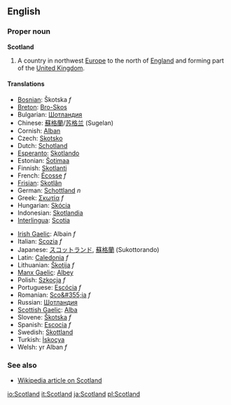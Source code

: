 ==English==
===Proper noun===
'''Scotland'''

#A country in northwest [[Europe]] to the north of [[England]] and forming part of the [[United Kingdom]].

====Translations====
{{top}}
*[[Bosnian]]: Škotska ''f''
*[[Breton]]: [[Bro-Skos]]
*Bulgarian: [[Шотландия]]
*Chinese: [[蘇格蘭]]/[[苏格兰]] (Sugelan)
*Cornish: [[Alban]]
*Czech: [[Skotsko]] 
*Dutch: [[Schotland]] 
*[[Esperanto]]: [[Skotlando]]
*Estonian: [[Šotimaa]]
*Finnish: [[Skotlanti]]
*French: [[Écosse]] ''f''
*[[Frisian]]: [[Skotlân]]
*German: [[Schottland]] ''n''
*Greek: [[Σκωτία]] ''f''
*Hungarian: [[Skócia]]
*Indonesian:  [[Skotlandia]]
*[[Interlingua]]: [[Scotia]]
{{mid}}
*[[Irish Gaelic]]: Albain ''f''
*Italian: [[Scozia]] ''f''
*Japanese:  [[スコットランド]], [[蘇格蘭]] (Sukottorando)
*Latin: [[Caledonia#Latin|Caledonia]] ''f''
*Lithuanian: [[Škotija]] ''f''
*[[Manx Gaelic]]: [[Albey]]
*Polish: [[Szkocja]] ''f''
*Portuguese: [[Escócia]] ''f''
*Romanian: [[Sco&#355;ia]] ''f''
*Russian: [[Шотландия]]
*[[Scottish Gaelic]]: [[Alba]]
*Slovene: [[Škotska]] ''f''
*Spanish: [[Escocia]] ''f''
*Swedish: [[Skottland]]
*Turkish: [[İskoçya]]
*Welsh: yr Alban ''f''
{{bottom}}

===See also===
*[[w:Scotland|Wikipedia article on Scotland]]

[[io:Scotland]]
[[it:Scotland]]
[[ja:Scotland]]
[[pl:Scotland]]